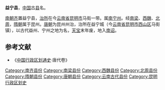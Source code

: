 '''益宁县'''，[[中国|中国]]古[[县|县]]名。

[[南朝齐|南朝齐]]置益宁县，[[治所|治所]]在今[[云南省|云南省]][[昆明市|昆明市]]马街一带。属[[南宁州|南宁州]]。经[[南梁|南梁]]、[[西魏|西魏]]、[[北周|北周]]，[[隋朝|隋朝]]属于昆州。[[唐朝|唐朝]]为昆州州治，治所在益宁城（今[[云南省|云南省]][[昆明市|昆明市]][[西山区|西山区]]马街镇），以古代益州、宁州之地为名，[[天宝_(唐朝)|天宝]]末年废，地入[[南诏|南诏]]。 

==参考文献==
*《[[中国行政区划通史|中国行政区划通史]]·唐代卷》

{{云南行政区划小作品}}
{{DEFAULTSORT:Y}}
[[Category:南齐县份|Category:南齐县份]]
[[Category:南梁县份|Category:南梁县份]]
[[Category:西魏县份|Category:西魏县份]]
[[Category:北周县份|Category:北周县份]]
[[Category:隋朝县份|Category:隋朝县份]]
[[Category:唐朝县份|Category:唐朝县份]]
[[Category:云南古代县份|Category:云南古代县份]]
[[Category:昆明行政区划史|Category:昆明行政区划史]]
